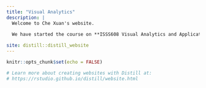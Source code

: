 ```yaml
---
title: "Visual Analytics"
description: |
  Welcome to Che Xuan's website.
  
  We have started the course on **ISSS608 Visual Analytics and Applications** since 16^th^ April 2022. More content will be updated under the navigation bars *Take-home Exercise* and *In-class Exercise* as we progress further into the course.

site: distill::distill_website
---
```


```r
knitr::opts_chunk$set(echo = FALSE)

# Learn more about creating websites with Distill at:
# https://rstudio.github.io/distill/website.html

```

